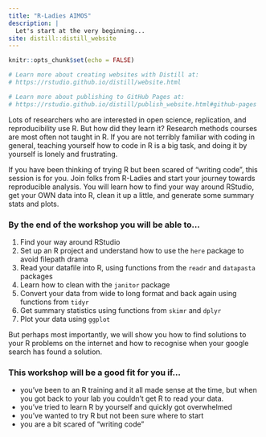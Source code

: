 ```yaml
---
title: "R-Ladies AIMOS"
description: |
  Let's start at the very beginning...
site: distill::distill_website
---
```


```r
knitr::opts_chunk$set(echo = FALSE)

# Learn more about creating websites with Distill at:
# https://rstudio.github.io/distill/website.html

# Learn more about publishing to GitHub Pages at:
# https://rstudio.github.io/distill/publish_website.html#github-pages

```

Lots of researchers who are interested in open science, replication, and reproducibility use R. But how did they learn it? Research methods courses are most often not taught in R.  If you are not terribly familiar with coding in general, teaching yourself how to code in R is a big task, and doing it by yourself is lonely and frustrating. 

If you have been thinking of trying R but been scared of "writing code", this session is for you. Join folks from R-Ladies and start your journey towards reproducible analysis. You will learn how to find your way around RStudio, get your OWN data into R, clean it up a little, and generate some summary stats and plots. 


### By the end of the workshop you will be able to... 

1. Find your way around RStudio 
1. Set up an R project and understand how to use the `here` package to avoid filepath drama
1. Read your datafile into R, using functions from the `readr` and `datapasta` packages
1. Learn how to clean with the `janitor` package 
1. Convert your data from wide to long format and back again using functions from `tidyr`
1. Get summary statistics using functions from `skimr` and `dplyr` 
1. Plot your data using `ggplot` 

But perhaps most importantly, we will show you how to find solutions to your R problems on the internet and how to recognise when your google search has found a solution. 

### This workshop will be a good fit for you if… 

- you’ve been to an R training and it all made sense at the time, but when you got back to your lab you couldn’t get R to read your data. 
- you’ve tried to learn R by yourself and quickly got overwhelmed 
- you’ve wanted to try R but not been sure where to start
- you are a bit scared of “writing code”

